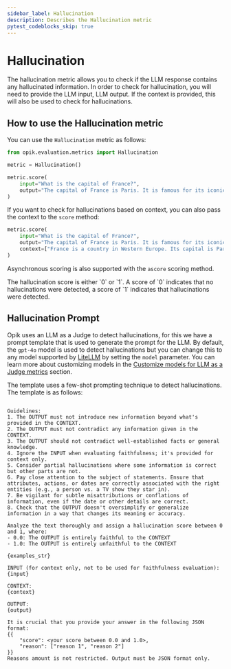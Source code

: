 ```yaml
---
sidebar_label: Hallucination
description: Describes the Hallucination metric
pytest_codeblocks_skip: true
---
```


# Hallucination

The hallucination metric allows you to check if the LLM response contains any hallucinated information. In order to check for hallucination, you will need to provide the LLM input, LLM output. If the context is provided, this will also be used to check for hallucinations.

## How to use the Hallucination metric

You can use the `Hallucination` metric as follows:

```python
from opik.evaluation.metrics import Hallucination

metric = Hallucination()

metric.score(
    input="What is the capital of France?",
    output="The capital of France is Paris. It is famous for its iconic Eiffel Tower and rich cultural heritage.",
)
```

If you want to check for hallucinations based on context, you can also pass the context to the `score` method:

```python
metric.score(
    input="What is the capital of France?",
    output="The capital of France is Paris. It is famous for its iconic Eiffel Tower and rich cultural heritage.",
    context=["France is a country in Western Europe. Its capital is Paris, which is known for landmarks like the Eiffel Tower."],
)
```

Asynchronous scoring is also supported with the `ascore` scoring method.

<Tip>
  The hallucination score is either `0` or `1`. A score of `0` indicates that no hallucinations were detected, a score
  of `1` indicates that hallucinations were detected.
</Tip>

## Hallucination Prompt

Opik uses an LLM as a Judge to detect hallucinations, for this we have a prompt template that is used to generate the prompt for the LLM. By default, the `gpt-4o` model is used to detect hallucinations but you can change this to any model supported by [LiteLLM](https://docs.litellm.ai/docs/providers) by setting the `model` parameter. You can learn more about customizing models in the [Customize models for LLM as a Judge metrics](/docs/evaluation/metrics/custom_model) section.

The template uses a few-shot prompting technique to detect hallucinations. The template is as follows:

```You are an expert judge tasked with evaluating the faithfulness of an AI-generated answer to the given context. Analyze the provided INPUT, CONTEXT, and OUTPUT to determine if the OUTPUT contains any hallucinations or unfaithful information.

Guidelines:
1. The OUTPUT must not introduce new information beyond what's provided in the CONTEXT.
2. The OUTPUT must not contradict any information given in the CONTEXT.
3. The OUTPUT should not contradict well-established facts or general knowledge.
4. Ignore the INPUT when evaluating faithfulness; it's provided for context only.
5. Consider partial hallucinations where some information is correct but other parts are not.
6. Pay close attention to the subject of statements. Ensure that attributes, actions, or dates are correctly associated with the right entities (e.g., a person vs. a TV show they star in).
7. Be vigilant for subtle misattributions or conflations of information, even if the date or other details are correct.
8. Check that the OUTPUT doesn't oversimplify or generalize information in a way that changes its meaning or accuracy.

Analyze the text thoroughly and assign a hallucination score between 0 and 1, where:
- 0.0: The OUTPUT is entirely faithful to the CONTEXT
- 1.0: The OUTPUT is entirely unfaithful to the CONTEXT

{examples_str}

INPUT (for context only, not to be used for faithfulness evaluation):
{input}

CONTEXT:
{context}

OUTPUT:
{output}

It is crucial that you provide your answer in the following JSON format:
{{
    "score": <your score between 0.0 and 1.0>,
    "reason": ["reason 1", "reason 2"]
}}
Reasons amount is not restricted. Output must be JSON format only.
```
